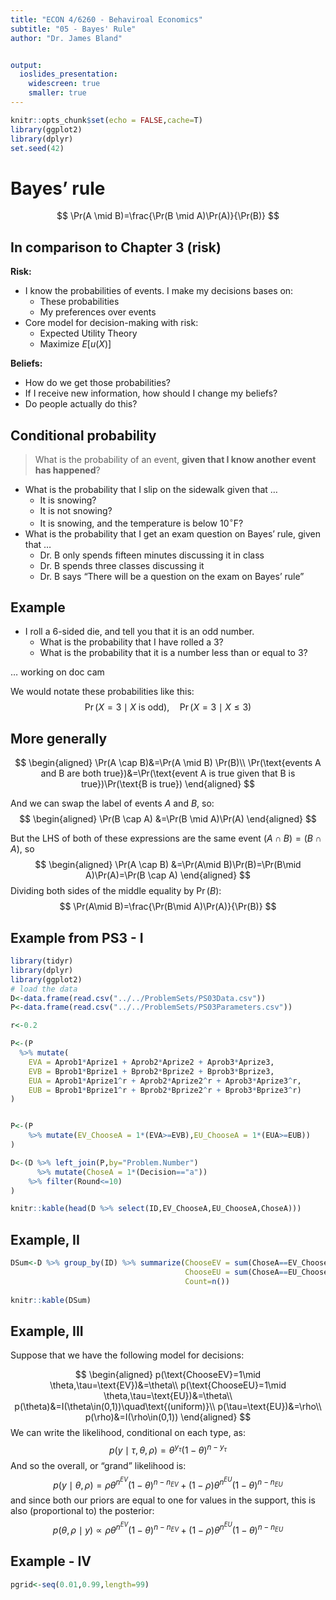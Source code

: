```yaml
---
title: "ECON 4/6260 - Behaviroal Economics"
subtitle: "05 - Bayes' Rule"
author: "Dr. James Bland"


output:
  ioslides_presentation:
    widescreen: true
    smaller: true
---
```


<style>
.forceBreak { -webkit-column-break-after: always; break-after: column; }
</style>

```r
knitr::opts_chunk$set(echo = FALSE,cache=T)
library(ggplot2)
library(dplyr)
set.seed(42)
```

# Bayes' rule

$$
\Pr(A \mid B)=\frac{\Pr(B \mid A)\Pr(A)}{\Pr(B)}
$$

## In comparison to Chapter 3 (risk)

**Risk:**

* I know the probabilities of events. I make my decisions bases on:
  + These probabilities
  + My preferences over events
* Core model for decision-making with risk:
  + Expected Utility Theory
  + Maximize $E[u(X)]$
  
**Beliefs:**

* How do we get those probabilities?
* If I receive new information, how should I change my beliefs?
* Do people actually do this?

## Conditional probability

> What is the probability of an event, **given that I know another event has happened**?

* What is the probability that I slip on the sidewalk given that ...
  + It is snowing?
  + It is not snowing?
  + It is snowing, and the temperature is below $10^\circ\mathrm F$?
* What is the probability that I get an exam question on Bayes' rule, given that ...
  + Dr. B only spends fifteen minutes discussing it in class
  + Dr. B spends three classes discussing it
  + Dr. B says "There will be a question on the exam on Bayes' rule"


## Example

* I roll a 6-sided die, and tell you that it is an odd number. 
  + What is the probability that I have rolled a 3?
  + What is the probability that it is a number less than or equal to 3?




... working on doc cam

We would notate these probabilities like this:
$$
\Pr(X=3 \mid X \text{ is odd}),\quad \Pr(X=3 \mid X \leq 3)
$$

## More generally

$$
\begin{aligned}
\Pr(A \cap B)&=\Pr(A \mid B) \Pr(B)\\
\Pr(\text{events A and B are both true})&=\Pr(\text{event A is true given that B is true})\Pr(\text{B is true})
\end{aligned}
$$

And we can swap the label of events $A$ and $B$, so:
$$
\begin{aligned}
\Pr(B \cap A) &=\Pr(B \mid A)\Pr(A)
\end{aligned}
$$

But the LHS of both of these expressions are the same event $(A\cap B)=(B\cap A)$, so
$$
\begin{aligned}
\Pr(A \cap B) &=\Pr(A\mid B)\Pr(B)=\Pr(B\mid A)\Pr(A)=\Pr(B \cap A)
\end{aligned}
$$
Dividing both sides of the middle equality by $\Pr(B)$:
$$
\Pr(A\mid B)=\frac{\Pr(B\mid A)\Pr(A)}{\Pr(B)}
$$

## Example from PS3 - I

```r

library(tidyr)
library(dplyr)
library(ggplot2)
# load the data
D<-data.frame(read.csv("../../ProblemSets/PS03Data.csv"))
P<-data.frame(read.csv("../../ProblemSets/PS03Parameters.csv"))

r<-0.2

P<-(P 
  %>% mutate(
    EVA = Aprob1*Aprize1 + Aprob2*Aprize2 + Aprob3*Aprize3,
    EVB = Bprob1*Bprize1 + Bprob2*Bprize2 + Bprob3*Bprize3,
    EUA = Aprob1*Aprize1^r + Aprob2*Aprize2^r + Aprob3*Aprize3^r,
    EUB = Bprob1*Bprize1^r + Bprob2*Bprize2^r + Bprob3*Bprize3^r)
)


P<-(P
    %>% mutate(EV_ChooseA = 1*(EVA>=EVB),EU_ChooseA = 1*(EUA>=EUB))
)

D<-(D %>% left_join(P,by="Problem.Number")
      %>% mutate(ChoseA = 1*(Decision=="a"))
    %>% filter(Round<=10)
)

knitr::kable(head(D %>% select(ID,EV_ChooseA,EU_ChooseA,ChoseA)))

```

## Example, II

```r
DSum<-D %>% group_by(ID) %>% summarize(ChooseEV = sum(ChoseA==EV_ChooseA),
                                       ChooseEU = sum(ChoseA==EU_ChooseA),
                                       Count=n())
                                       
knitr::kable(DSum)
```

## Example, III

Suppose that we have the following model for decisions:

$$
\begin{aligned}
p(\text{ChooseEV}=1\mid \theta,\tau=\text{EV})&=\theta\\
p(\text{ChooseEU}=1\mid \theta,\tau=\text{EU})&=\theta\\
p(\theta)&=I(\theta\in(0,1))\quad\text{(uniform)}\\
p(\tau=\text{EU})&=\rho\\
p(\rho)&=I(\rho\in(0,1))
\end{aligned}
$$
We can write the likelihood, conditional on each type, as:
$$
p(y\mid \tau,\theta,\rho)=\theta^{y_\tau}(1-\theta)^{n-y_{\tau}}
$$
And so the overall, or "grand" likelihood is:
$$
p(y\mid \theta,\rho)=\rho \theta^{n^{EV}}(1-\theta)^{n-n_{EV}}+(1-\rho) \theta^{n^{EU}}(1-\theta)^{n-n_{EU}}
$$
and since both our priors are equal to one for values in the support, this is also (proportional to) the posterior:
$$
p(\theta,\rho\mid y)\propto\rho \theta^{n^{EV}}(1-\theta)^{n-n_{EV}}+(1-\rho) \theta^{n^{EU}}(1-\theta)^{n-n_{EU}}
$$

## Example - IV

```r
pgrid<-seq(0.01,0.99,length=99)


```













